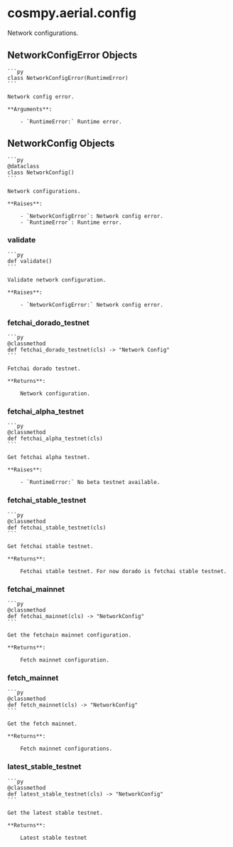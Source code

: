 # cosmpy.aerial.config 

Network configurations.

## NetworkConfigError Objects 

    ```py
    class NetworkConfigError(RuntimeError)
    ```

    Network config error.

    **Arguments**:

        - `RuntimeError:` Runtime error.

## NetworkConfig Objects 

    ```py
    @dataclass
    class NetworkConfig()
    ```

    Network configurations.

    **Raises**:

        - `NetworkConfigError`: Network config error.
        - `RuntimeError`: Runtime error.

### validate

    ```py
    def validate()
    ```

    Validate network configuration.

    **Raises**:

        - `NetworkConfigError:` Network config error.

### fetchai_dorado_testnet

    ```py
    @classmethod
    def fetchai_dorado_testnet(cls) -> "Network Config"
    ```

    Fetchai dorado testnet.

    **Returns**:

        Network configuration.

### fetchai_alpha_testnet

    ```py
    @classmethod
    def fetchai_alpha_testnet(cls)
    ```

    Get fetchai alpha testnet.

    **Raises**:

        - `RuntimeError:` No beta testnet available.

### fetchai_stable_testnet 

    ```py
    @classmethod
    def fetchai_stable_testnet(cls)
    ```

    Get fetchai stable testnet.

    **Returns**:

        Fetchai stable testnet. For now dorado is fetchai stable testnet.

### fetchai_mainnet

    ```py
    @classmethod
    def fetchai_mainnet(cls) -> "NetworkConfig"
    ```

    Get the fetchain mainnet configuration.

    **Returns**:

        Fetch mainnet configuration.

### fetch_mainnet

    ```py
    @classmethod
    def fetch_mainnet(cls) -> "NetworkConfig"
    ```

    Get the fetch mainnet.

    **Returns**:

        Fetch mainnet configurations.

### latest_stable_testnet 

    ```py
    @classmethod
    def latest_stable_testnet(cls) -> "NetworkConfig"
    ```

    Get the latest stable testnet.

    **Returns**:

        Latest stable testnet